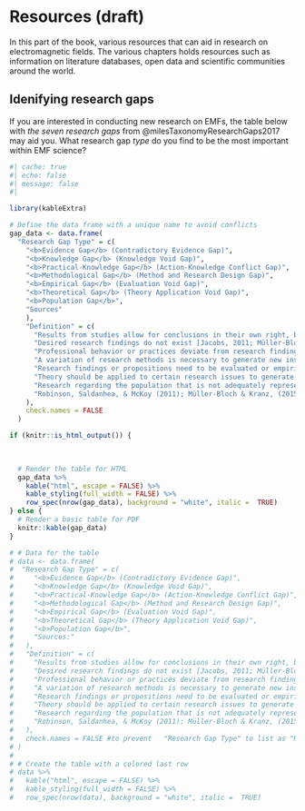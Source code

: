 # Resources (draft)

In this part of the book, various resources that can aid in research on electromagnetic fields. The various chapters holds resources such as information on literature databases, open data and scientific communities around the world.

## Idenifying research gaps

If you are interested in conducting new research on EMFs, the table below with *the seven research gaps* from @milesTaxonomyResearchGaps2017 may aid you. What research gap *type* do you find to be the most important within EMF science?

```r
#| cache: true
#| echo: false
#| message: false
#| 

library(kableExtra)

# Define the data frame with a unique name to avoid conflicts
gap_data <- data.frame(
  "Research Gap Type" = c(
    "<b>Evidence Gap</b> (Contradictory Evidence Gap)", 
    "<b>Knowledge Gap</b> (Knowledge Void Gap)", 
    "<b>Practical-Knowledge Gap</b> (Action-Knowledge Conflict Gap)", 
    "<b>Methodological Gap</b> (Method and Research Design Gap)", 
    "<b>Empirical Gap</b> (Evaluation Void Gap)", 
    "<b>Theoretical Gap</b> (Theory Application Void Gap)", 
    "<b>Population Gap</b>", 
    "Sources"
    ),
    "Definition" = c(
      "Results from studies allow for conclusions in their own right, but are contradictory when examined from a more abstract point of view [Jacobs, 2011; Müller-Bloch & Kranz, 2014; Miles, 2017].",
      "Desired research findings do not exist [Jacobs, 2011; Müller-Bloch & Kranz, 2014; Miles, 2017].",
      "Professional behavior or practices deviate from research findings or are not covered by research [Jacobs, 2011; Müller-Bloch & Kranz, 2014; Miles, 2017].",
      "A variation of research methods is necessary to generate new insights or to avoid distorted findings [Jacobs, 2011; Müller-Bloch & Kranz, 2014; Miles, 2017].",
      "Research findings or propositions need to be evaluated or empirically verified [Jacobs, 2011; Müller-Bloch & Kranz, 2014; Miles, 2017].",
      "Theory should be applied to certain research issues to generate new insights. There is lack of theory thus a gap exists [Müller-Bloch & Kranz, 2014; Jacobs, 2011; Müller-Bloch & Kranz, 2014; Miles, 2017].",
      "Research regarding the population that is not adequately represented or under-researched in the evidence base of prior research (e.g., gender, race/ethnicity, age, etc.) [Robinson, et al, 2011].",
      "Robinson, Saldanhea, & McKoy (2011); Müller-Bloch & Kranz, (2015); Miles, (2017)."
    ),
    check.names = FALSE
  )

if (knitr::is_html_output()) {
  

  
  # Render the table for HTML
  gap_data %>%
    kable("html", escape = FALSE) %>%
    kable_styling(full_width = FALSE) %>%
    row_spec(nrow(gap_data), background = "white", italic =  TRUE)
} else {
  # Render a basic table for PDF
  knitr::kable(gap_data)
}

# # Data for the table
# data <- data.frame(
#  "Research Gap Type" = c(
#     "<b>Evidence Gap</b> (Contradictory Evidence Gap)", 
#     "<b>Knowledge Gap</b> (Knowledge Void Gap)", 
#     "<b>Practical-Knowledge Gap</b> (Action-Knowledge Conflict Gap)", 
#     "<b>Methodological Gap</b> (Method and Research Design Gap)", 
#     "<b>Empirical Gap</b> (Evaluation Void Gap)", 
#     "<b>Theoretical Gap</b> (Theory Application Void Gap)", 
#     "<b>Population Gap</b>", 
#     "Sources:"
#   ),
#   "Definition" = c(
#     "Results from studies allow for conclusions in their own right, but are contradictory when examined from a more abstract point of view [Jacobs, 2011; Müller-Bloch & Kranz, 2014; Miles, 2017].",
#     "Desired research findings do not exist [Jacobs, 2011; Müller-Bloch & Kranz, 2014; Miles, 2017].",
#     "Professional behavior or practices deviate from research findings or are not covered by research [Jacobs, 2011; Müller-Bloch & Kranz, 2014; Miles, 2017].",
#     "A variation of research methods is necessary to generate new insights or to avoid distorted findings [Jacobs, 2011; Müller-Bloch & Kranz, 2014; Miles, 2017].",
#     "Research findings or propositions need to be evaluated or empirically verified [Jacobs, 2011; Müller-Bloch & Kranz, 2014; Miles, 2017].",
#     "Theory should be applied to certain research issues to generate new insights. There is lack of theory thus a gap exists [Müller-Bloch & Kranz, 2014; Jacobs, 2011; Müller-Bloch & Kranz, 2014; Miles, 2017].",
#     "Research regarding the population that is not adequately represented or under-researched in the evidence base of prior research (e.g., gender, race/ethnicity, age, etc.) [Robinson, et al, 2011].",
#     "Robinson, Saldanhea, & McKoy (2011); Müller-Bloch & Kranz, (2015); Miles, (2017)."
#   ),
#   check.names = FALSE #to prevent   "Research Gap Type" to list as "Research.Gap.Type"
# )
# 
# # Create the table with a colored last row
# data %>%
#   kable("html", escape = FALSE) %>%
#   kable_styling(full_width = FALSE) %>%
#   row_spec(nrow(data), background = "white", italic =  TRUE)
```

